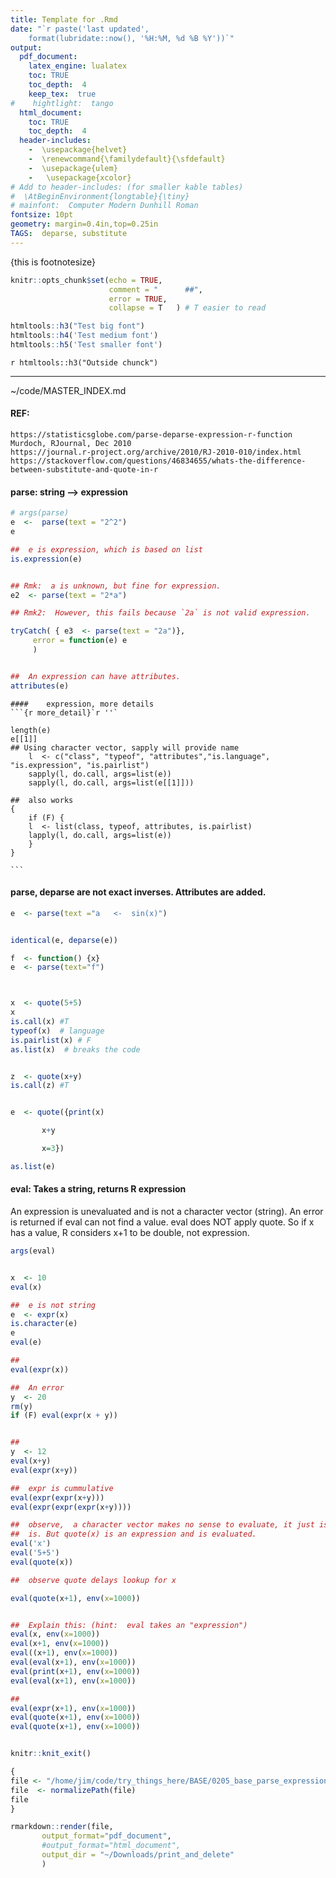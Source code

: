 ```yaml
--- 
title: Template for .Rmd 
date: "`r paste('last updated', 
    format(lubridate::now(), '%H:%M, %d %B %Y'))`"
output: 
  pdf_document: 
    latex_engine: lualatex
    toc: TRUE 
    toc_depth:  4 
    keep_tex:  true
#    hightlight:  tango
  html_document:
    toc: TRUE
    toc_depth:  4
  header-includes:  
    -  \usepackage{helvet}  
    -  \renewcommand{\familydefault}{\sfdefault}  
    -  \usepackage{ulem}
    -   \usepackage{xcolor}
# Add to header-includes: (for smaller kable tables)
#  \AtBeginEnvironment{longtable}{\tiny}
# mainfont:  Computer Modern Dunhill Roman  
fontsize: 10pt 
geometry: margin=0.4in,top=0.25in 
TAGS:  deparse, substitute
---
```

\footnotesize{this is footnotesize}

```r
knitr::opts_chunk$set(echo = TRUE,
                      comment = "      ##",
                      error = TRUE,
                      collapse = T   ) # T easier to read
```

```r
htmltools::h3("Test big font")
htmltools::h4('Test medium font')
htmltools::h5('Test smaller font')
```
`r htmltools::h3("Outside chunck")`

***

~/code/MASTER_INDEX.md

\textcolor{red}{red}

#### REF: 
```
https://statisticsglobe.com/parse-deparse-expression-r-function
Murdoch, RJournal, Dec 2010
https://journal.r-project.org/archive/2010/RJ-2010-010/index.html
https://stackoverflow.com/questions/46834655/whats-the-difference-between-substitute-and-quote-in-r
```


#### parse:  string  -->    expression
```r
# args(parse)
e  <-  parse(text = "2^2")
e

##  e is expression, which is based on list
is.expression(e)


## Rmk:  a is unknown, but fine for expression. 
e2  <- parse(text = "2*a")

## Rmk2:  However, this fails because `2a` is not valid expression.

tryCatch( { e3  <- parse(text = "2a")},
     error = function(e) e
     )


##  An expression can have attributes.
attributes(e)
```

````
####    expression, more details
```{r more_detail}`r ''`

length(e)
e[[1]]
## Using character vector, sapply will provide name 
    l  <- c("class", "typeof", "attributes","is.language", "is.expression", "is.pairlist")
    sapply(l, do.call, args=list(e))
    sapply(l, do.call, args=list(e[[1]]))

##  also works
{
    if (F) {
    l  <- list(class, typeof, attributes, is.pairlist)
    lapply(l, do.call, args=list(e))
    } 
}

```
````


####  parse, deparse  are not exact inverses.  Attributes are added.

```r
e  <- parse(text ="a   <-  sin(x)")


identical(e, deparse(e))

f  <- function() {x}
e  <- parse(text="f")



x  <- quote(5+5)
x
is.call(x) #T
typeof(x)  # language
is.pairlist(x) # F
as.list(x)  # breaks the code


z  <- quote(x+y)
is.call(z) #T


e  <- quote({print(x)

       x+y

       x=3})

as.list(e)
```

####    eval:  Takes a string, returns R expression
An expression is unevaluated and is not a character vector (string).
An error is returned if eval can not find a value.
eval does NOT apply quote.   So if x has a value, R considers x+1 to be double, not expression.
```r
args(eval)


x  <- 10
eval(x)

##  e is not string
e  <- expr(x)
is.character(e)
e
eval(e)

##
eval(expr(x))

##  An error
y  <- 20
rm(y)
if (F) eval(expr(x + y))


##
y  <- 12
eval(x+y)
eval(expr(x+y))

##  expr is cummulative
eval(expr(expr(x+y)))
eval(expr(expr(expr(x+y))))

##  observe,  a character vector makes no sense to evaluate, it just is what it
##  is. But quote(x) is an expression and is evaluated.
eval('x')
eval('5+5')
eval(quote(x))

##  observe quote delays lookup for x

eval(quote(x+1), env(x=1000))


##  Explain this: (hint:  eval takes an "expression")
eval(x, env(x=1000))
eval(x+1, env(x=1000))
eval((x+1), env(x=1000))
eval(eval(x+1), env(x=1000))
eval(print(x+1), env(x=1000))
eval(eval(x+1), env(x=1000))

##  
eval(expr(x+1), env(x=1000))
eval(quote(x+1), env(x=1000))
eval(quote(x+1), env(x=1000))



```


```r
knitr::knit_exit() 
```

```r
{
file <- "/home/jim/code/try_things_here/BASE/0205_base_parse_expression.Rmd"
file  <- normalizePath(file)
file
}

rmarkdown::render(file, 
       output_format="pdf_document",
       #output_format="html_document",
       output_dir = "~/Downloads/print_and_delete"
       )


```
